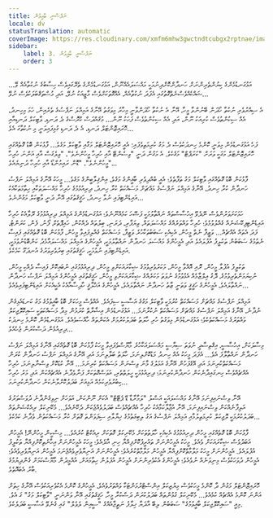 ```yaml
---
title: ނަފްސާނީ ބާޣީވުން
locale: dv
statusTranslation: automatic
coverImage: https://res.cloudinary.com/xmfm6mhw3gwctndtcubgx2rptnae/image/upload/v1740468922/small_cover_tratado_de_psicologia_revolucionaria_a4c0dca4e0.webp
sidebar:
    label: 3. ނަފްސާނީ ބާޣީވުން
    order: 3
---
```

އަޅުގަނޑުމެންގެ ކިޔުންތެރިންނަށް ހަނދާންކޮށްދިނުމަކީ މައްސަލައެއްނޫން، އަޅުގަނޑުމެންގެ ތެރޭގައިވެސް ހިސާބުގެ ނުކުތާއެއް ވޭ... ޝައްކެއްވެސްނެތްގޮތުގައި އެފަދަ ނުކުތާއެއް، އެއްގޮތަކަށްވެސް މާޒީއަކު ނުވޭ، އަދި މުސްތަޤްބަލަކުވެސް ނުވޭ...

އެ ސިއްރުވެރި ނުކުތާ ހޯދަން ބޭނުންވާ މީހާ، އޭނާ އެ ނުކުތާ ހޯދަންވާނީ މިހާރު މިވަގުތު އޭނާގެ އަމިއްލަ ނަފްސުގެ ތެރެއިން، ހަމަ މިހިނދު، އެއް ސިކުންތުވެސް ކުރިއަކު ނޫން، އަދި އެއް ސިކުންތުވެސް ފަހަކު ނޫން... މުޤައްދަސް ކްރޮސްގެ ދެ ދަނޑި، ވާޓިކަލް ދަނޑިއާއި ހޮރައިޒޮންޓަލް ދަނޑި، އެ ދެ ދަނޑި ގުޅިފައިވަނީ މި ނުކުތާގަ އެވެ...

ފަހެ އަޅުގަނޑުމެން މިވަނީ ކޮންމެ ހިނދަކުވެސް ދެ މަގު ކުރިމަތިވެފައި: އެއީ ހޮރައިޒޮންޓަލް މަގާއި ވާޓިކަލް މަގެވެ... ފާޅުކަން ބޮޑު ގޮތެއްގައި ހޮރައިޒޮންޓަލް މަގަކީ ވަރަށް "ކަރަޕްޓް" މަގެކެވެ. އެ މަގުން ދަނީ "ވިސެންޓޭ އާއި ހުރިހާ މީހުންނެވެ"، "ވިލެގަސް އާއި އަންނަ ހުރިހާ މީހުންނެވެ"، "ޑޮން ރައިމުންޑޯ އާއި ހުރިހާ ދުނިޔެއެވެ"...

ފާޅުކަން ބޮޑު ގޮތެއްގައި ވާޓިކަލް މަގު ތަފާތެވެ؛ އެއީ ބުއްދިވެރި ބާޣީންގެ މަގެވެ، އިންޤިލާބީންގެ މަގެވެ... މީހަކު އޭނާގެ އަމިއްލަ ނަފްސު ހަނދާން ކުރާ ހިނދު، އޭނާގެ އަމިއްލަ ނަފްސުގެ މައްޗަށް މަސައްކަތް ކުރާ ހިނދު، ދިރިއުޅުމުގެ ހުރިހާ މައްސަލަތަކާއި ހިތާމަތަކާއެކު އައިޑެންޓިފައި ނުވާ ހިނދު، ހަޤީޤަތުގައި އޭނާ ދަނީ ވާޓިކަލް މަގުންނެވެ...

ހަމަކަށަވަރުންވެސް ނޭދެވޭ އިހުސާސްތައް ނައްތާލުމަކީ ފަސޭހަ ކަމެއްނޫނެވެ؛ އަޅުގަނޑުމެންގެ އަމިއްލަ ދިރިއުޅުމުގެ ރޭލާއެކު ހުރިހާ އައިޑެންޓިފިކޭޝަނެއް ގެއްލުވުމެވެ؛ ހުރިހާ ވައްތަރެއްގެ މައްސަލަތައް، ވިޔަފާރި، ދަރަނި، ބިލުތައް ދެއްކުން، ހައިޕޮތެކް، ފޯނު، ފެން، ކަރަންޓު، ފަދަ އެތައް އެއްޗެއް... ވަޒީފާ ނެތް މީހުން، އެކިއެކި ސަބަބުތަކާހުރެ ވަޒީފާ، މަސައްކަތް ގެއްލިފައިވާ މީހުން، ފާޅުކަން ބޮޑު ގޮތެއްގައި ފައިސާ ނެތުމުގެ ސަބަބުން ތަކުލީފު އުފުލައެވެ އަދި އެމީހުންގެ މައްސަލަ ހަނދާން ނައްތާލުމަކީ، އެމީހުންގެ އަމިއްލަ މައްސަލައާމެދު ކަންބޮޑުނުވުމަކީ، އައިޑެންޓިފައި ނުވުމަކީ، ހަޤީޤަތުގައި ބިރުވެރިވަރުގެ އުނދަގޫ ކަމެކެވެ.

ތަކުލީފު އުފުލާ މީހުން، ރޮއި އޮއްވާ މީހުން، މަކަރުވެރިވުމުގެ ޝިކާރައަކަށްވި މީހުން، ދިރިއުޅުމުގައި ނުބައިކޮށް ފައިސާ ދެއްކި މީހުން، ނުކިޔަމަންތެރިވުމުގެ، ދޮގު އިލްޒާމެއް އެޅުވުމުގެ ނުވަތަ މަކަރެއްގެ ޝިކާރައަކަށްވި މީހުން، ހަޤީޤަތުގައި އެމީހުންގެ އަމިއްލަ ނަފްސު ހަނދާން ނައްތާލައެވެ، އެމީހުންގެ ހަޤީޤީ ވަތަނީ ޒާތު ހަނދާން ނައްތާލައެވެ، އެމީހުންގެ އަޚްލާޤީ ހާދިސާއާއެކު އެކީއެކަށް އައިޑެންޓިފައިވެއެވެ...

އަމިއްލަ ނަފްސުގެ މައްޗަށް މަސައްކަތް ކުރުމަކީ ވާޓިކަލް މަގުގެ އަސާސީ ސިފައެވެ. އެއްވެސް މީހަކަށް ބޮޑު ބާޣީވުމުގެ މަގު ކަނޑައެޅިގެން ނުދާނެ، އޭނާގެ އަމިއްލަ ނަފްސުގެ މައްޗަށް މަސައްކަތް ނުކުރާނަމަ... އަޅުގަނޑުމެން އިޝާރާތް ކުރަމުން މިދާ މަސައްކަތަކީ ސައިކޮލޮޖިކަލް ވައްތަރުގެ މަސައްކަތެކެވެ؛ އަޅުގަނޑުމެން މިވަގުތު ހުރި ހާލަތު ބަދަލުކުރުމަށް އެކަންތައް ހާއްސަވެއެވެ. އަޅުގަނޑުމެން ކޮންމެ ހިނދަކު ދިރިއުޅެން ދަސްކުރަން ޖެހެއެވެ...

މިސާލަކަށް، އިހުސާސީ، އިޤްތިސާދީ ނުވަތަ ސިޔާސީ މައްސަލައަކާހުރެ މާޔޫސްވެފައިވާ މީހަކު ފާޅުކަން ބޮޑު ގޮތެއްގައި އޭނާގެ އަމިއްލަ ނަފްސު ހަނދާން ނައްތާލާފަ އެވެ... އެފަދަ މީހަކު އެއް ހިނދު މަޑުކޮށްލިނަމަ، ހާލަތު ބަލާލިނަމަ އަދި އޭނާގެ އަމިއްލަ ނަފްސު ހަނދާން ކުރަން މަސައްކަތްކުރިނަމަ އަދި އޭގެފަހުން އޭނާގެ އަމަލުގެ މާނަ ވިސްނަން މަސައްކަތް ކުރިނަމަ... އޭނާ ކުޑަކޮށް ވިސްނާލިނަމަ، ހުރިހާ އެއްޗެއްވެސް ހިނގައިދާނެކަން ހަނދާންކުރިނަމަ؛ ދިރިއުޅުމަކީ ހީލަތްތެރި، އަވަސްގޮތަކަށް ފަނާވެދާނެ އެއްޗެއްކަން އަދި މަރު ހުރިހާ ކިބުރުވެރިކަމެއް އަޅިއަށް ބަދަލުކޮށްލާނެކަން ހަނދާންކުރިނަމަ...

އޭނާ ވިސްނައިފިނަމަ އޭނާގެ މައްސަލައަކީ އަސްލު "ލަމާރާޑާ ޑޭ ޕެޓޭޓް" އެކަށް ނޫންކަން، އަވަހަށް ނިވިގެންދާނެ ދުވަސްވަރުގެ އަލިފާނެއްކަން ވިސްނައިފިނަމަ، އޭނާ އުޖާލާކަމާއެކު ހުރިހާ އެއްޗެއްވެސް ބަދަލުވެއްޖެކަން ދެކޭނެއެވެ... މެކޭނިކަލް ރިއެކްޝަންތައް ބަދަލުކުރުމަކީ ލޮޖިކަލް ކުރިމަތިލުމާއި އަމިއްލަ ނަފްސުގެ އަގު ލިބިގަތުމުގެ ޚިޔާލާއި ސިފަވަންތަ ގޮތަށް ކުރާ މަސައްކަތުން ވެދާނެ ކަމެކެވެ...

ފާޅުކަން ބޮޑު ގޮތެއްގައި މީހުން ދިރިއުޅުމުގެ އެކިއެކި ހާލަތުތަކަށް މެކޭނިކަލް ގޮތަކަށް ރިއެކްޓް ކުރެއެވެ... މިސްކީން މީހުންނޭ! އެމީހުން އަބަދުވެސް ޝިކާރައަކަށް ވެއެވެ. މީހަކު އެމީހުންނަށް ތައުރީފުކޮށްފިއްޔާ ހިނި އާދެއެވެ؛ މީހަކު އެމީހުންނަށް އިހާނެތިކޮށްފިއްޔާ ތަކުލީފު އުފުލައެވެ. އެމީހުންނަށް މީހަކު މަލާމާތްކޮށްފިއްޔާ އެމީހުން މަލާމާތްކުރެއެވެ؛ އެމީހުންނަށް އަނިޔާވެރިވެއްޖެނަމަ އެމީހުން އަނިޔާވެރިވެއެވެ؛ އެމީހުން ދުވަހަކުވެސް މިނިވަނެއް ނުވެއެވެ؛ އެމީހުންގެ އެކުވެރިންނަށް އެމީހުން އުފަލުން ހިތާމައަށް، އުއްމީދުން މާޔޫސްކަމަށް ގެންދިޔުމުގެ ބާރު އެބައޮތެވެ.

ހޮރައިޒޮންޓަލް މަގުން ދާ ކޮންމެ މީހަކުވެސް މިޔުޒިކަލް އިންސްޓްރުމަންޓަކާ ވައްތަރުވެއެވެ، އެމީހުންގެ ކޮންމެ އެކުވެރިއަކުވެސް އޭނާގެ ހިތަށް އަންނަ ކޮންމެ އެއްޗެއް ކުޅެއެވެ... މެކޭނިކަލް ގުޅުންތައް ބަދަލުކުރަން ދަސްކުރާ މީހާ، ހަޤީޤަތުގައި އޭނާ ވަންނަނީ "ވާޓިކަލް މަގު" ގަ އެވެ. މިއީ "ސައިކޮލޮޖިކަލް ބާޣީވުމުގެ" ސަބަބުން ލިބޭ އާދަޔާ ޚިލާފު ނަތީޖާއެއްގެ "ސީއިން ލެވެލް" ގައި ގެނެވޭ އަސާސީ ބަދަލެކެވެ.
